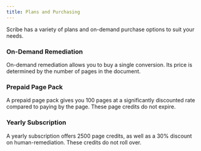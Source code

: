 ```yaml
---
title: Plans and Purchasing
---
```



Scribe has a variety of plans and on-demand purchase options to suit your needs.

### On-Demand Remediation

On-demand remediation allows you to buy a single conversion. Its price is determined by the number of pages in the document.

### Prepaid Page Pack

A prepaid page pack gives you 100 pages at a significantly discounted rate compared to paying by the page. These page credits do not expire.

### Yearly Subscription

A yearly subscription offers 2500 page credits, as well as a 30% discount on human-remediation. These credits do not roll over.

